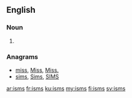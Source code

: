 ==English==

===Noun===
{{head|en|noun plural form}}

# {{plural of|ism|lang=en}}

===Anagrams===
* [[miss#English|miss]], [[Miss#English|Miss]], [[Miss.#English|Miss.]]
* [[sims#English|sims]], [[Sims#English|Sims]], [[SIMS#English|SIMS]]

[[ar:isms]]
[[fr:isms]]
[[ku:isms]]
[[my:isms]]
[[fi:isms]]
[[sv:isms]]